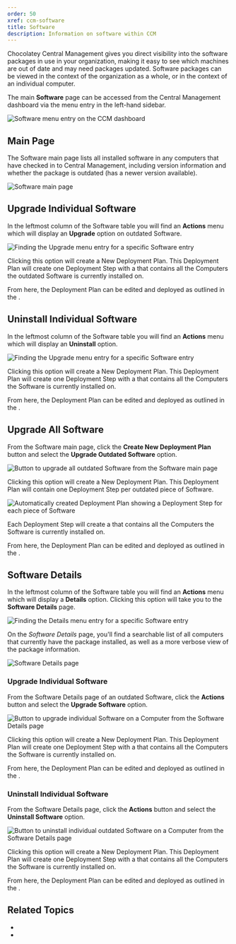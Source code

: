 ```yaml
---
order: 50
xref: ccm-software
title: Software
description: Information on software within CCM
---
```


Chocolatey Central Management gives you direct visibility into the software packages in use in your organization, making it easy to see which machines are out of date and may need packages updated.
Software packages can be viewed in the context of the organization as a whole, or in the context of an individual computer.

The main **Software** page can be accessed from the Central Management dashboard via the menu entry in the left-hand sidebar.

![Software menu entry on the CCM dashboard](/images/ccm-playwright/dashboard/left-menu-software.png)

## Main Page

The Software main page lists all installed software in any computers that have checked in to Central Management, including version information and whether the package is outdated (has a newer version available).

![Software main page](/images/ccm-playwright/software/screen.png)

## Upgrade Individual Software

In the leftmost column of the Software table you will find an <i class="fa-solid fa-gear" aria-hidden="true"></i> **Actions** menu which will display an **Upgrade** option on outdated Software.

![Finding the Upgrade menu entry for a specific Software entry](/images/ccm-playwright/software/table-row-button-action-dropdown-menu-upgrade.png)

Clicking this option will create a New Deployment Plan. This Deployment Plan will create one Deployment Step with a <Xref title="Temporary Group" value="ccm-groups" anchor="temporary-groups" /> that contains all the Computers the outdated Software is currently installed on.

From here, the Deployment Plan can be edited and deployed as outlined in the <Xref title="Deployment Plans documentation" value="ccm-deployments" />.

## Uninstall Individual Software

In the leftmost column of the Software table you will find an <i class="fa-solid fa-gear" aria-hidden="true"></i> **Actions** menu which will display an **Uninstall** option.

![Finding the Upgrade menu entry for a specific Software entry](/images/ccm-playwright/software/table-row-button-action-dropdown-menu-uninstall.png)

Clicking this option will create a New Deployment Plan. This Deployment Plan will create one Deployment Step with a <Xref title="Temporary Group" value="ccm-groups" anchor="temporary-groups" /> that contains all the Computers the Software is currently installed on.

From here, the Deployment Plan can be edited and deployed as outlined in the <Xref title="Deployment Plans documentation" value="ccm-deployments" />.

## Upgrade All Software

From the Software main page, click the **Create New Deployment Plan** button and select the **Upgrade Outdated Software** option.

![Button to upgrade all outdated Software from the Software main page](/images/ccm-playwright/software/button-action-dropdown-menu-upgrade-outdated-software.png)

Clicking this option will create a New Deployment Plan. This Deployment Plan will contain one Deployment Step per outdated piece of Software.

![Automatically created Deployment Plan showing a Deployment Step for each piece of Software](/images/ccm-playwright/deployment-plans/edit/software-upgrade-outdated-software.png)

Each Deployment Step will create a <Xref title="Temporary Group" value="ccm-groups" anchor="temporary-groups" /> that contains all the Computers the Software is currently installed on.

From here, the Deployment Plan can be edited and deployed as outlined in the <Xref title="Deployment Plan documentation" value="ccm-deployments" />.

## Software Details

In the leftmost column of the Software table you will find an <i class="fa-solid fa-gear" aria-hidden="true"></i> **Actions** menu which will display a **Details** option.
Clicking this option will take you to the **Software Details** page.

![Finding the Details menu entry for a specific Software entry](/images/ccm-playwright/software/table-row-button-action-dropdown-menu-details.png)

On the _Software Details_ page, you'll find a searchable list of all computers that currently have the package installed, as well as a more verbose view of the package information.

![Software Details page](/images/ccm-playwright/software/details/screen.png)

### Upgrade Individual Software

From the Software Details page of an outdated Software, click the **Actions** button and select the **Upgrade Software** option.

![Button to upgrade individual Software on a Computer from the Software Details page](/images/ccm-playwright/software/details/button-action-dropdown-menu-upgrade-software.png)

Clicking this option will create a New Deployment Plan. This Deployment Plan will create one Deployment Step with a <Xref title="Temporary Group" value="ccm-groups" anchor="temporary-groups" /> that contains all the Computers the Software is currently installed on.

From here, the Deployment Plan can be edited and deployed as outlined in the <Xref title="Deployment Plan documentation" value="ccm-deployments" />.

### Uninstall Individual Software

From the Software Details page, click the **Actions** button and select the **Uninstall Software** option.

![Button to uninstall individual outdated Software on a Computer from the Software Details page](/images/ccm-playwright/software/details/button-action-dropdown-menu-uninstall-software.png)

Clicking this option will create a New Deployment Plan. This Deployment Plan will create one Deployment Step with a <Xref title="Temporary Group" value="ccm-groups" anchor="temporary-groups" /> that contains all the Computers the Software is currently installed on.

From here, the Deployment Plan can be edited and deployed as outlined in the <Xref title="Deployment Plan documentation" value="ccm-deployments" />.

## Related Topics

* <Xref title="Central Management - Computers" value="ccm-computers" />
* <Xref title="Central Management - Reports" value="ccm-reports" />

<Xref title="Chocolatey Central Management" value="central-management" />
